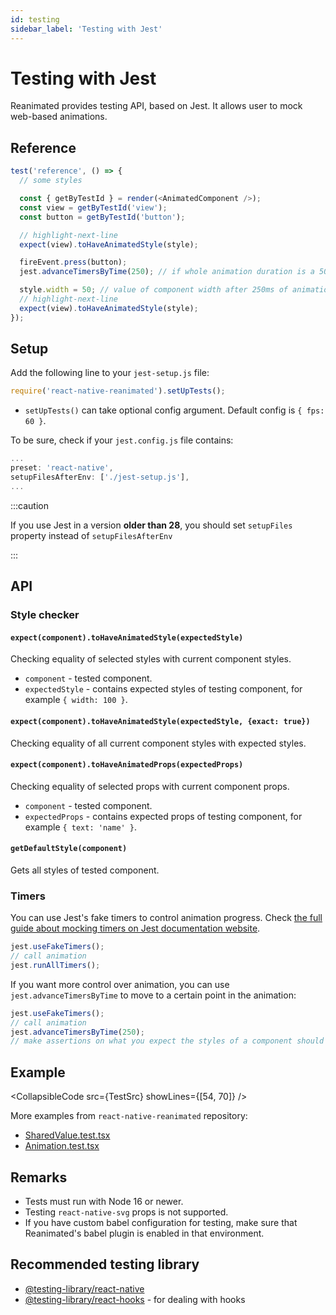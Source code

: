 ```yaml
---
id: testing
sidebar_label: 'Testing with Jest'
---
```



# Testing with Jest

Reanimated provides testing API, based on Jest. It allows user to mock web-based animations.

## Reference

```js
test('reference', () => {
  // some styles

  const { getByTestId } = render(<AnimatedComponent />);
  const view = getByTestId('view');
  const button = getByTestId('button');

  // highlight-next-line
  expect(view).toHaveAnimatedStyle(style);

  fireEvent.press(button);
  jest.advanceTimersByTime(250); // if whole animation duration is a 500ms

  style.width = 50; // value of component width after 250ms of animation
  // highlight-next-line
  expect(view).toHaveAnimatedStyle(style);
});
```

## Setup

Add the following line to your `jest-setup.js` file:

```js
require('react-native-reanimated').setUpTests();
```

- `setUpTests()` can take optional config argument. Default config is `{ fps: 60 }`.

To be sure, check if your `jest.config.js` file contains:

```js
...
preset: 'react-native',
setupFilesAfterEnv: ['./jest-setup.js'],
...
```

:::caution

If you use Jest in a version **older than 28**, you should set `setupFiles` property instead of `setupFilesAfterEnv`

:::

## API

### Style checker

#### `expect(component).toHaveAnimatedStyle(expectedStyle)`

Checking equality of selected styles with current component styles.

- `component` - tested component.
- `expectedStyle` - contains expected styles of testing component, for example `{ width: 100 }`.

#### `expect(component).toHaveAnimatedStyle(expectedStyle, {exact: true})`

Checking equality of all current component styles with expected styles.

#### `expect(component).toHaveAnimatedProps(expectedProps)`

Checking equality of selected props with current component props.

- `component` - tested component.
- `expectedProps` - contains expected props of testing component, for example `{ text: 'name' }`.

#### `getDefaultStyle(component)`

Gets all styles of tested component.

### Timers

You can use Jest's fake timers to control animation progress.
Check [the full guide about mocking timers on Jest documentation website](https://jestjs.io/docs/timer-mocks).

```js
jest.useFakeTimers();
// call animation
jest.runAllTimers();
```

If you want more control over animation, you can use `jest.advanceTimersByTime` to move to a certain point in the animation:

```js
jest.useFakeTimers();
// call animation
jest.advanceTimersByTime(250);
// make assertions on what you expect the styles of a component should be after 250ms
```

## Example

<CollapsibleCode src={TestSrc} showLines={[54, 70]} />

More examples from `react-native-reanimated` repository:

- [SharedValue.test.tsx](https://github.com/software-mansion/react-native-reanimated/tree/main/packages/react-native-reanimated/__tests__/Animation.test.tsx)
- [Animation.test.tsx](https://github.com/software-mansion/react-native-reanimated/blob/main/packages/react-native-reanimated/__tests__/SharedValue.test.tsx)

## Remarks

- Tests must run with Node 16 or newer.
- Testing `react-native-svg` props is not supported.
- If you have custom babel configuration for testing, make sure that Reanimated's babel plugin is enabled in that environment.

## Recommended testing library

- [@testing-library/react-native](https://testing-library.com/docs/react-native-testing-library/intro)
- [@testing-library/react-hooks](https://react-hooks-testing-library.com/) - for dealing with hooks
